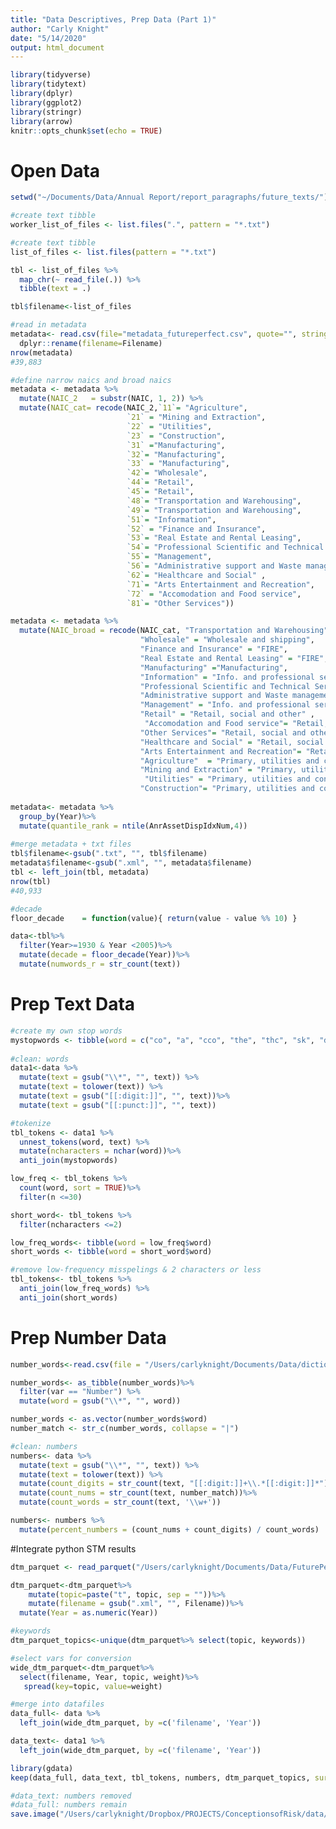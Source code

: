```yaml
---
title: "Data Descriptives, Prep Data (Part 1)"
author: "Carly Knight"
date: "5/14/2020"
output: html_document
---
```


```r
library(tidyverse)
library(tidytext)
library(dplyr)
library(ggplot2)
library(stringr)
library(arrow)
knitr::opts_chunk$set(echo = TRUE)
```

# Open Data
```r
setwd("~/Documents/Data/Annual Report/report_paragraphs/future_texts/")

#create text tibble
worker_list_of_files <- list.files(".", pattern = "*.txt")

#create text tibble
list_of_files <- list.files(pattern = "*.txt")

tbl <- list_of_files %>% 
  map_chr(~ read_file(.)) %>% 
  tibble(text = .)

tbl$filename<-list_of_files

#read in metadata
metadata<- read.csv(file="metadata_futureperfect.csv", quote="", stringsAsFactors=FALSE) %>%
  dplyr::rename(filename=Filename)
nrow(metadata) 
#39,883

#define narrow naics and broad naics
metadata <- metadata %>%
  mutate(NAIC_2   = substr(NAIC, 1, 2)) %>%
  mutate(NAIC_cat= recode(NAIC_2,`11`= "Agriculture",
                          `21` = "Mining and Extraction",
                          `22` = "Utilities", 
                          `23` = "Construction",
                          `31` ="Manufacturing", 
                          `32`= "Manufacturing", 
                          `33` = "Manufacturing", 
                          `42`= "Wholesale", 
                          `44`= "Retail",
                          `45`= "Retail",
                          `48`= "Transportation and Warehousing", 
                          `49`= "Transportation and Warehousing", 
                          `51`= "Information", 
                          `52` = "Finance and Insurance", 
                          `53`= "Real Estate and Rental Leasing", 
                          `54`= "Professional Scientific and Technical Services", 
                          `55`= "Management", 
                          `56`= "Administrative support and Waste management",
                          `62`= "Healthcare and Social" , 
                          `71`= "Arts Entertainment and Recreation", 
                          `72` = "Accomodation and Food service", 
                          `81`= "Other Services"))

metadata <- metadata %>%
  mutate(NAIC_broad = recode(NAIC_cat, "Transportation and Warehousing"  = "Wholesale and shipping",
                             "Wholesale" = "Wholesale and shipping",
                             "Finance and Insurance" = "FIRE",
                             "Real Estate and Rental Leasing" = "FIRE",
                             "Manufacturing" ="Manufacturing",
                             "Information" = "Info. and professional services",
                             "Professional Scientific and Technical Services" = "Info. and professional services",
                             "Administrative support and Waste management" = "Info. and professional services",
                             "Management" = "Info. and professional services",
                             "Retail" = "Retail, social and other" ,
                              "Accomodation and Food service"= "Retail, social and other" ,
                             "Other Services"= "Retail, social and other" ,
                             "Healthcare and Social" = "Retail, social and other" ,
                             "Arts Entertainment and Recreation"= "Retail, social and other" ,
                             "Agriculture"  = "Primary, utilities and construction",
                             "Mining and Extraction" = "Primary, utilities and construction",
                              "Utilities" = "Primary, utilities and construction",
                             "Construction"= "Primary, utilities and construction"))
                             
metadata<- metadata %>%
  group_by(Year)%>%
  mutate(quantile_rank = ntile(AnrAssetDispIdxNum,4))
                             
#merge metadata + txt files
tbl$filename<-gsub(".txt", "", tbl$filename)
metadata$filename<-gsub(".xml", "", metadata$filename)
tbl <- left_join(tbl, metadata)
nrow(tbl)
#40,933

#decade
floor_decade    = function(value){ return(value - value %% 10) }

data<-tbl%>%
  filter(Year>=1930 & Year <2005)%>%
  mutate(decade = floor_decade(Year))%>%
  mutate(numwords_r = str_count(text))
```


# Prep Text Data
```r
#create my own stop words
mystopwords <- tibble(word = c("co", "a", "cco", "the", "thc", "sk", "dca", "cg", "pap", "po", "txu", "corco", "cobo", "ourselves", "hers", "between", "yourself", "but", "again", "there", "about", "once", "during", "out", "very", "having", "with", "they", "own", "an", "be", "some", "for", "do", "its", "yours", "such", "into", "of", "most", "itself", "other", "off", "is", "s", "am", "or", "who", "as", "from", "him", "each", "the", "themselves", "until", "below", "are", "we", "these", "your", "his", "through", "don", "nor", "me", "were", "her", "more", "himself", "this", "down", "should", "our", "their", "while", "above", "both", "up", "to", "ours", "had", "she", "all", "no", "when", "at", "any", "before", "them", "same", "and", "been", "have", "in", "will", "on", "does", "yourselves", "then", "that", "because", "what", "over", "why", "so", "can", "did", "not",  "under", "he", "you", "herself", "has", "just", "where", "too", "only", "myself", "which", "those", "i", "after", "few", "whom", "t", "being", "if", "theirs", "my", "against", "a", "by", "doing", "it", "how", "further", "was", "here", "than", "but", "oh", "or", "on"))
         
#clean: words
data1<-data %>%
  mutate(text = gsub("\\*", "", text)) %>%
  mutate(text = tolower(text)) %>%
  mutate(text = gsub("[[:digit:]]", "", text))%>%
  mutate(text = gsub("[[:punct:]]", "", text))

#tokenize 
tbl_tokens <- data1 %>%
  unnest_tokens(word, text) %>%
  mutate(ncharacters = nchar(word))%>%
  anti_join(mystopwords)

low_freq <- tbl_tokens %>%
  count(word, sort = TRUE)%>%
  filter(n <=30)

short_word<- tbl_tokens %>%
  filter(ncharacters <=2)

low_freq_words<- tibble(word = low_freq$word)
short_words <- tibble(word = short_word$word)

#remove low-frequency misspelings & 2 characters or less
tbl_tokens<- tbl_tokens %>%
  anti_join(low_freq_words) %>%
  anti_join(short_words)
```

# Prep Number Data
```r
number_words<-read.csv(file = "/Users/carlyknight/Documents/Data/dictionaries/liwc2015dict.csv")   

number_words<- as_tibble(number_words)%>%
  filter(var == "Number") %>%
  mutate(word = gsub("\\*", "", word))

number_words <- as.vector(number_words$word)
number_match <- str_c(number_words, collapse = "|")

#clean: numbers
numbers<- data %>%
  mutate(text = gsub("\\*", "", text)) %>%
  mutate(text = tolower(text)) %>%
  mutate(count_digits = str_count(text, "[[:digit:]]+\\.*[[:digit:]]*"))%>%
  mutate(count_nums = str_count(text, number_match))%>%
  mutate(count_words = str_count(text, '\\w+')) 

numbers<- numbers %>%
  mutate(percent_numbers = (count_nums + count_digits) / count_words)
```

#Integrate python STM results
```r
dtm_parquet <- read_parquet("/Users/carlyknight/Documents/Data/FuturePerfect/dynamic_topic_models/topic5_dtm.parquet")

dtm_parquet<-dtm_parquet%>%
    mutate(topic=paste("t", topic, sep = ""))%>%
    mutate(filename = gsub(".xml", "", Filename))%>%
  mutate(Year = as.numeric(Year))

#keywords
dtm_parquet_topics<-unique(dtm_parquet%>% select(topic, keywords))

#select vars for conversion
wide_dtm_parquet<-dtm_parquet%>%
  select(filename, Year, topic, weight)%>%
   spread(key=topic, value=weight)

#merge into datafiles
data_full<- data %>%
  left_join(wide_dtm_parquet, by =c('filename', 'Year'))

data_text<- data1 %>%
  left_join(wide_dtm_parquet, by =c('filename', 'Year'))
```



```r
library(gdata)
keep(data_full, data_text, tbl_tokens, numbers, dtm_parquet_topics, sure = TRUE)

#data_text: numbers removed
#data_full: numbers remain
save.image("/Users/carlyknight/Dropbox/PROJECTS/ConceptionsofRisk/data/dtm/text_data_prep.R")
```

